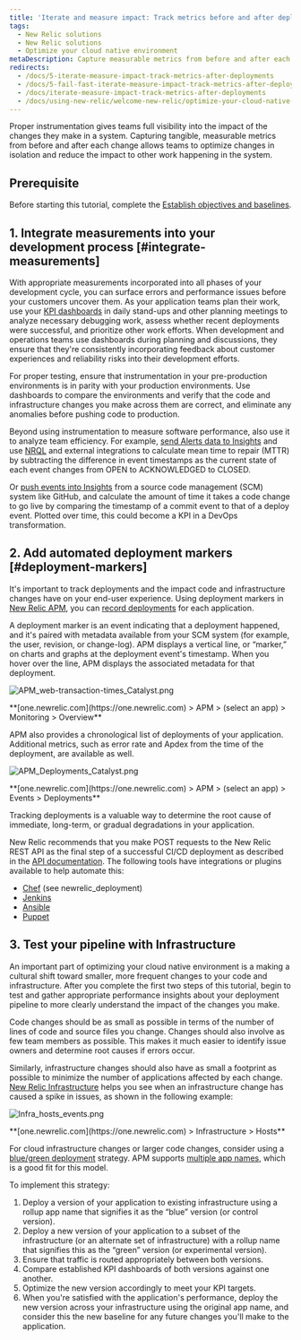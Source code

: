 ```yaml
---
title: 'Iterate and measure impact: Track metrics before and after deployments'
tags:
  - New Relic solutions
  - New Relic solutions
  - Optimize your cloud native environment
metaDescription: Capture measurable metrics from before and after each deployment to optimize changes.
redirects:
  - /docs/5-iterate-measure-impact-track-metrics-after-deployments
  - /docs/5-fail-fast-iterate-measure-impact-track-metrics-after-deployments
  - /docs/iterate-measure-impact-track-metrics-after-deployments
  - /docs/using-new-relic/welcome-new-relic/optimize-your-cloud-native-environment/iterate-measure-impact-track-metrics-after-deployments
---
```


Proper instrumentation gives teams full visibility into the impact of the changes they make in a system. Capturing tangible, measurable metrics from before and after each change allows teams to optimize changes in isolation and reduce the impact to other work happening in the system.

## Prerequisite

Before starting this tutorial, complete the [Establish objectives and baselines](https://docs.newrelic.com/docs/establish-objectives-baselines-define-team-slos).

## 1. Integrate measurements into your development process [#integrate-measurements]

With appropriate measurements incorporated into all phases of your development cycle, you can surface errors and performance issues before your customers uncover them. As your application teams plan their work, use your [KPI dashboards](https://docs.newrelic.com/docs/using-new-relic/welcome-new-relic/measure-devops-success/establish-team-dashboards) in daily stand-ups and other planning meetings to analyze necessary debugging work, assess whether recent deployments were successful, and prioritize other work efforts. When development and operations teams use dashboards during planning and discussions, they ensure that they're consistently incorporating feedback about customer experiences and reliability risks into their development efforts.

For proper testing, ensure that instrumentation in your pre-production environments is in parity with your production environments. Use dashboards to compare the environments and verify that the code and infrastructure changes you make across them are correct, and eliminate any anomalies before pushing code to production.

Beyond using instrumentation to measure software performance, also use it to analyze team efficiency. For example, [send Alerts data to Insights](https://blog.newrelic.com/2016/03/21/sending-alerts-data-to-insights/) and use [NRQL](https://docs.newrelic.com/docs/insights/nrql-new-relic-query-language/using-nrql/introduction-nrql) and external integrations to calculate mean time to repair (MTTR) by subtracting the difference in event timestamps as the current state of each event changes from OPEN to ACKNOWLEDGED to CLOSED.

Or [push events into Insights](https://docs.newrelic.com/docs/insights/insights-data-sources/custom-data/insert-custom-events-insights-api) from a source code management (SCM) system like GitHub, and calculate the amount of time it takes a code change to go live by comparing the timestamp of a commit event to that of a deploy event. Plotted over time, this could become a KPI in a DevOps transformation.

## 2. Add automated deployment markers [#deployment-markers]

It's important to track deployments and the impact code and infrastructure changes have on your end-user experience. Using deployment markers in [New Relic APM](https://docs.newrelic.com/docs/apm/new-relic-apm/getting-started/introduction-new-relic-apm), you can [record deployments](https://docs.newrelic.com/docs/apm/new-relic-apm/maintenance/record-deployments) for each application.

A deployment marker is an event indicating that a deployment happened, and it's paired with metadata available from your SCM system (for example, the user, revision, or change-log). APM displays a vertical line, or “marker,” on charts and graphs at the deployment event's timestamp. When you hover over the line, APM displays the associated metadata for that deployment.

![APM_web-transaction-times_Catalyst.png](./images/APM_web-transaction-times_Catalyst.png "APM_web-transaction-times_Catalyst.png")

<figcaption>
  **[one.newrelic.com](https://one.newrelic.com) > APM > (select an app) > Monitoring > Overview**
</figcaption>

APM also provides a chronological list of deployments of your application. Additional metrics, such as error rate and Apdex from the time of the deployment, are available as well.

![APM_Deployments_Catalyst.png](./images/APM_Deployments_Catalyst.png "APM_Deployments_Catalyst.png")

<figcaption>
  **[one.newrelic.com](https://one.newrelic.com) > APM > (select an app) > Events > Deployments**
</figcaption>

Tracking deployments is a valuable way to determine the root cause of immediate, long-term, or gradual degradations in your application.

New Relic recommends that you make POST requests to the New Relic REST API as the final step of a successful CI/CD deployment as described in the [API documentation](https://docs.newrelic.com/docs/apm/new-relic-apm/maintenance/record-deployments). The following tools have integrations or plugins available to help automate this:

* [Chef](https://supermarket.chef.io/cookbooks/newrelic) (see newrelic_deployment)
* [Jenkins](https://wiki.jenkins.io/display/JENKINS/New+Relic+Deployment+Notifier+Plugin)
* [Ansible](https://docs.ansible.com/ansible/latest/modules/newrelic_deployment_module.html)
* [Puppet](https://forge.puppet.com/claranet/newrelic/readme)

## 3. Test your pipeline with Infrastructure

An important part of optimizing your cloud native environment is a making a cultural shift toward smaller, more frequent changes to your code and infrastructure. After you complete the first two steps of this tutorial, begin to test and gather appropriate performance insights about your deployment pipeline to more clearly understand the impact of the changes you make.

Code changes should be as small as possible in terms of the number of lines of code and source files you change. Changes should also involve as few team members as possible. This makes it much easier to identify issue owners and determine root causes if errors occur.

Similarly, infrastructure changes should also have as small a footprint as possible to minimize the number of applications affected by each change. [New Relic Infrastructure](https://docs.newrelic.com/docs/infrastructure/new-relic-infrastructure/installation/install-infrastructure-linux) helps you see when an infrastructure change has caused a spike in issues, as shown in the following example:

![Infra_hosts_events.png](./images/Infra_hosts_events.png "Infra_hosts_events.png")

<figcaption>
  **[one.newrelic.com](https://one.newrelic.com) > Infrastructure > Hosts**
</figcaption>

For cloud infrastructure changes or larger code changes, consider using a [blue/green deployment](https://martinfowler.com/bliki/BlueGreenDeployment.html) strategy. APM supports [multiple app names](https://docs.newrelic.com/docs/agents/manage-apm-agents/app-naming/use-multiple-names-app), which is a good fit for this model.

To implement this strategy:

1. Deploy a version of your application to existing infrastructure using a rollup app name that signifies it as the “blue” version (or control version).
2. Deploy a new version of your application to a subset of the infrastructure (or an alternate set of infrastructure) with a rollup name that signifies this as the “green” version (or experimental version).
3. Ensure that traffic is routed appropriately between both versions.
4. Compare established KPI dashboards of both versions against one another.
5. Optimize the new version accordingly to meet your KPI targets.
6. When you're satisfied with the application's performance, deploy the new version across your infrastructure using the original app name, and consider this the new baseline for any future changes you'll make to the application.
